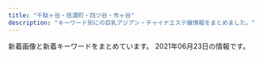 ```yaml
---
title: "千駄ヶ谷・信濃町・四ツ谷・市ヶ谷"
description: "キーワード別にの巨乳アジアン・チャイナエステ嬢情報をまとめました。"
---
```


新着画像と新着キーワードをまとめています。
2021年06月23日の情報です。

<DmmAffiliateIns />
<KeywordTable
  shops={
    [
    {
        "img_links": [],
        "station": "\u56db\u8c37\u4e09\u4e01\u76ee\u99c52\u756a\u51fa\u53e3",
        "url": "http://bimajo.ies.fun/",
        "keywords": {},
        "name": "\u7652\u3057\u306e\u5c4b"
    },
    {
        "img_links": [
            "http://l-rlx.com/s/images/pc.png",
            "http://l-rlx.com/images/index_01.jpg",
            "http://l-rlx.com/s/image/nav_cast.png",
            "http://l-rlx.com/s/images/t4.jpg",
            "http://l-rlx.com/s/uploads/03.jpg",
            "http://l-rlx.com/s/uploads/06.jpg",
            "http://l-rlx.com/girl/03.jpg",
            "http://l-rlx.com/s/images/okubokomachi.jpg",
            "http://l-rlx.com/girl/01.jpg",
            "http://l-rlx.com/images/rec.jpg",
            "http://l-rlx.com/s/image/nav_top.png",
            "http://l-rlx.com/images/index_16.jpg",
            "http://l-rlx.com/images/index_20.jpg",
            "http://l-rlx.com/s/images/slider/1.jpg",
            "http://l-rlx.com/s/uploads/010.jpg",
            "http://l-rlx.com/s/images/tel.png",
            "http://l-rlx.com/s/images/service_01.png",
            "http://l-rlx.com/girl/08.jpg",
            "http://l-rlx.com/s/uploads/04.jpg",
            "http://l-rlx.com/s/image/nav_manga.png",
            "http://l-rlx.com/s/images/t1.jpg",
            "http://l-rlx.com/images/02.jpg",
            "http://l-rlx.com/images/01.jpg",
            "http://l-rlx.com/s/images/service_07.png",
            "http://l-rlx.com/s/images/iphone.png",
            "http://l-rlx.com/images/03.jpg",
            "http://l-rlx.com/images/index_04.jpg",
            "http://l-rlx.com/s/uploads/07.jpg",
            "http://l-rlx.com/s/images/slider/next.png",
            "http://l-rlx.com/girl/00.jpg",
            "http://l-rlx.com/images/info_09.jpg",
            "http://l-rlx.com/s/image/nav_hotel.png",
            "http://l-rlx.com/s/images/t3.jpg",
            "http://l-rlx.com/s/images/t2.jpg",
            "http://l-rlx.com/s/uploads/01.jpg",
            "http://l-rlx.com/s/uploads/09.jpg",
            "http://l-rlx.com/s/images/slider/2.jpg",
            "http://l-rlx.com/images/index_02.jpg",
            "http://l-rlx.com/images/index_03.jpg",
            "http://l-rlx.com/girl/05.jpg",
            "http://l-rlx.com/images/info.jpg",
            "http://l-rlx.com/s/uploads/08.jpg",
            "http://l-rlx.com/s/uploads/02.jpg",
            "http://l-rlx.com/s/images/service_03.png",
            "http://l-rlx.com/girl/04.jpg",
            "http://l-rlx.com/images/index_21.jpg",
            "http://l-rlx.com/s/uploads/05.jpg",
            "http://l-rlx.com/images/rec_09.jpg",
            "http://l-rlx.com/images/index_07.jpg",
            "http://l-rlx.com/s/image/nav_topics.png",
            "http://l-rlx.com/images/staff_09.jpg",
            "http://l-rlx.com/images/index_17.jpg",
            "http://l-rlx.com/images/index_12.jpg",
            "http://l-rlx.com/s/images/top_2.jpg",
            "http://l-rlx.com/girl/02.jpg",
            "http://l-rlx.com/girl/09.jpg",
            "http://l-rlx.com/girl/07.jpg",
            "http://l-rlx.com/images/index_06.jpg",
            "http://l-rlx.com/images/sub_09.jpg",
            "http://l-rlx.com/s/images/slider/3.jpg",
            "http://l-rlx.com/s/image/nav_sys.png",
            "http://l-rlx.com/s/images/slider/prev.png",
            "http://l-rlx.com/images/index_14.jpg",
            "http://l-rlx.com/images/index_05.jpg"
        ],
        "station": "\u56db\u8c37\u4e09\u4e01\u76ee\u99c52\u756a\u53e3",
        "url": "http://l-rlx.com/",
        "name": "\u30aa\u30fc\u30ed\u30e9",
        "keywords": {
            "D": 6,
            "87": 4,
            "85": 4,
            "C": 17,
            "84": 2,
            "95": 2,
            "88": 2,
            "86": 4
        }
    },
    {
        "img_links": [
            "http://e-yotsuya.net/images/g4.jpg",
            "http://e-yotsuya.net/images/top.jpg",
            "http://e-yotsuya.net/images/baner2.jpg",
            "http://e-yotsuya.net/images/tite-staff.jpg",
            "http://e-yotsuya.net/images/top2.png",
            "http://e-yotsuya.net/images/room.jpg",
            "http://e-yotsuya.net/images/g6.jpg",
            "http://e-yotsuya.net/images/news-tit.png",
            "http://e-yotsuya.net/images/g8.jpg",
            "http://e-yotsuya.net/images/g1.jpg",
            "http://e-yotsuya.net/images/baner.jpg",
            "http://e-yotsuya.net/images/mobile.png",
            "http://e-yotsuya.net/images/news-tit1.jpg",
            "http://e-yotsuya.net/images/tite-staff1.jpg",
            "http://e-yotsuya.net/images/g7.jpg",
            "http://e-yotsuya.net/images/g3.jpg",
            "http://e-yotsuya.net/images/g5.jpg",
            "http://e-yotsuya.net/images/g2.jpg",
            "http://e-yotsuya.net/images/g9.jpg"
        ],
        "name": "\u30b9\u30de\u30a4\u30eb",
        "url": "http://e-yotsuya.net/",
        "keywords": {
            "C": 14
        },
        "station": "JR\u56db\u30c4\u8c37\u99c5\u8d64\u5742\u53e3"
    },
    {
        "keywords": {
            "C": 12
        },
        "url": "http://visirala.xyz/",
        "img_links": [
            "http://visirala.xyz/static/picture/ttl_staff.png",
            "http://visirala.xyz/static/picture/ttl_mobile.png",
            "http://visirala.xyz/uploads/210609/1-2106091K62S10.jpg",
            "http://visirala.xyz/uploads/210609/1-2106091K4592c.jpg",
            "http://visirala.xyz/static/picture/ttl_pickup.png",
            "http://visirala.xyz/static/picture/ttl_wnew.png",
            "http://visirala.xyz/uploads/210609/1-2106091K424191.jpg",
            "http://visirala.xyz/static/picture/ttl_girls.png",
            "http://visirala.xyz/uploads/210609/1-2106091K60Ba.jpg",
            "http://visirala.xyz/static/picture/campaign_ani.png",
            "http://visirala.xyz/static/picture/head.png",
            "http://visirala.xyz/uploads/210609/1-2106091K524457.jpg"
        ],
        "station": "\u56db\u8c37\u4e09\u4e01\u76ee\u99c52\u756a\u53e3",
        "name": "\u5922\u306e\u90e8\u5c4b"
    },
    {
        "name": "\u30c6\u30a3\u30e9\u30df\u30b9",
        "keywords": {
            "D": 19,
            "\u30bb\u30af\u30b7\u30fc": 2,
            "C": 29,
            "E": 3
        },
        "url": "https://juno-esthe.tokyo/",
        "img_links": [
            "https://juno-esthe.tokyo/wp-content/themes/este/img/2.jpg",
            "https://juno-esthe.tokyo/wp-content/uploads/2021/02/78621tiramisu.jpg",
            "https://juno-esthe.tokyo/wp-content/uploads/2021/04/87612tiramisu.jpg",
            "https://juno-esthe.tokyo/wp-content/themes/este/img/call.png",
            "https://juno-esthe.tokyo/wp-content/uploads/2021/03/4567tiramisu.jpg",
            "https://juno-esthe.tokyo/wp-content/uploads/2021/03/1tiramisu.jpg",
            "https://juno-esthe.tokyo/wp-content/themes/este/img/top-img03.png",
            "https://juno-esthe.tokyo/wp-content/themes/este/img/tel_header.png",
            "https://juno-esthe.tokyo/wp-content/themes/este/img/3.jpg",
            "https://juno-esthe.tokyo/wp-content/uploads/2021/06/8976514tiramisu.jpg",
            "https://juno-esthe.tokyo/wp-content/themes/este/img/top-img04.png",
            "https://juno-esthe.tokyo/wp-content/themes/este/img/1.jpg",
            "https://juno-esthe.tokyo/wp-content/uploads/2021/03/31tiramisu.jpg",
            "https://juno-esthe.tokyo/wp-content/uploads/2021/02/567tiramisu.jpg",
            "https://juno-esthe.tokyo/wp-content/themes/este/img/tel_footer.png",
            "https://juno-esthe.tokyo/wp-content/uploads/2021/02/8estrdyfugi.jpg",
            "https://juno-esthe.tokyo/wp-content/themes/este/img/top-img01.png",
            "https://juno-esthe.tokyo/wp-content/uploads/2021/02/3456utiramisu.jpg",
            "https://juno-esthe.tokyo/wp-content/uploads/2021/02/12345678tiramisu.jpg",
            "https://juno-esthe.tokyo/wp-content/uploads/2021/06/8976251tiramisu.jpg",
            "https://juno-esthe.tokyo/wp-content/themes/este/img/4.jpg",
            "https://juno-esthe.tokyo/wp-content/uploads/2021/02/3121tiramisu.jpg",
            "https://juno-esthe.tokyo/wp-content/uploads/2021/04/89762517tiramisu.jpg",
            "https://juno-esthe.tokyo/wp-content/uploads/2021/02/90876satiramisu.jpg",
            "https://juno-esthe.tokyo/wp-content/uploads/2021/02/876251tiramisu.jpg",
            "https://juno-esthe.tokyo/wp-content/themes/este/img/top-img05.png",
            "https://juno-esthe.tokyo/wp-content/uploads/2021/02/1tiramisu-1.jpg",
            "https://juno-esthe.tokyo/wp-content/themes/este/img/top-img02.png",
            "https://juno-esthe.tokyo/wp-content/uploads/2021/06/8765126789tiramisu.jpg"
        ],
        "station": "\u56db\u30c4\u8c37\u99c52\u756a\u53e3"
    },
    {
        "url": "http://1819-kizuna.work/",
        "station": "\u56db\u8c37\u4e09\u4e01\u76ee\u99c53\u756a\u51fa\u53e3",
        "name": "1819\uff5e\u7d46",
        "keywords": {
            "86": 2,
            "D": 5,
            "C": 12,
            "84": 2,
            "85": 4
        },
        "img_links": [
            "http://1819-kizuna.work/i/img/st30.jpg",
            "http://1819-kizuna.work/img/1F351.png",
            "http://1819-kizuna.work/i/img/s3.jpg",
            "http://1819-kizuna.work/i/img/s5.jpg",
            "http://1819-kizuna.work/img/st030.jpg",
            "http://1819-kizuna.work/img/s30.jpg",
            "http://1819-kizuna.work/i/img/s1.jpg",
            "http://1819-kizuna.work/i/img/r1.jpg",
            "http://1819-kizuna.work/i/img/r3.jpg",
            "http://1819-kizuna.work/i/img/st030.jpg",
            "http://1819-kizuna.work/i/img/s6.jpg",
            "http://1819-kizuna.work/img/st032.jpg",
            "http://1819-kizuna.work/i/img/s4.jpg",
            "http://1819-kizuna.work/img/mo.png",
            "http://1819-kizuna.work/img/fla.jpg",
            "http://1819-kizuna.work/img/1F60A.png",
            "http://1819-kizuna.work/img/st32.jpg",
            "http://1819-kizuna.work/i/img/st24.jpg",
            "http://1819-kizuna.work/i/img/st32.jpg",
            "http://1819-kizuna.work/img/1F339.png",
            "http://1819-kizuna.work/i/img/s2.jpg",
            "http://1819-kizuna.work/img/s33.jpg",
            "http://1819-kizuna.work/img/skr.png",
            "http://1819-kizuna.work/img/1F33C.png",
            "http://1819-kizuna.work/img/st25.jpg",
            "http://1819-kizuna.work/i/img/st032.jpg",
            "http://1819-kizuna.work/i/img/r2.jpg",
            "http://1819-kizuna.work/img/st24.jpg",
            "http://1819-kizuna.work/i/img/st024.jpg",
            "http://1819-kizuna.work/img/1F353.png",
            "http://1819-kizuna.work/img/s24.jpg",
            "http://1819-kizuna.work/i/img/st25.jpg",
            "http://1819-kizuna.work/i/img/r4.jpg",
            "http://1819-kizuna.work/img/s25.jpg",
            "http://1819-kizuna.work/img/s32.jpg",
            "http://1819-kizuna.work/img/st033.jpg",
            "http://1819-kizuna.work/img/st024.jpg",
            "http://1819-kizuna.work/img/jk.jpg",
            "http://1819-kizuna.work/img/st33.jpg",
            "http://1819-kizuna.work/img/1F431.png",
            "http://1819-kizuna.work/img/botton.jpg",
            "http://1819-kizuna.work/img/st30.jpg",
            "http://1819-kizuna.work/i/img/jk.jpg",
            "http://1819-kizuna.work/i/img/skr.png",
            "http://1819-kizuna.work/img/bottom.jpg",
            "http://1819-kizuna.work/i/img/st33.jpg",
            "http://1819-kizuna.work/i/img/st033.jpg"
        ]
    },
    {
        "url": "http://e-rosa.net/",
        "keywords": {},
        "img_links": [
            "http://e-rosa.net/images/rina0.jpg",
            "http://e-rosa.net/images/001.jpg",
            "http://e-rosa.net/images/nei_03.png",
            "http://e-rosa.net/images/news_top.jpg",
            "http://e-rosa.net/images/g1.jpg",
            "http://e-rosa.net/images/g13.jpg",
            "http://e-rosa.net/images/tite-magazine.png",
            "http://e-rosa.net/images/009.jpg",
            "http://e-rosa.net/images/002.jpg",
            "http://e-rosa.net/images/haruka.jpg",
            "http://e-rosa.net/images/misa1.jpg",
            "http://e-rosa.net/images/rimi.jpg",
            "http://e-rosa.net/images/mimi.jpg",
            "http://e-rosa.net/images/tite-link.png",
            "http://e-rosa.net/images/003.jpg",
            "http://e-rosa.net/images/news_bottom.jpg",
            "http://e-rosa.net/images/te2.jpg",
            "http://e-rosa.net/images/mio.jpg",
            "http://e-rosa.net/images/meyi2.jpg",
            "http://e-rosa.net/images/girl_top.png",
            "http://e-rosa.net/images/grande.jpg",
            "http://e-rosa.net/images/rina1.jpg",
            "http://e-rosa.net/images/rina2.jpg",
            "http://e-rosa.net/images/access3.jpg",
            "http://e-rosa.net/images/pagetop.png",
            "http://e-rosa.net/images/sejutu1.jpg",
            "http://e-rosa.net/images/tite-staff.png",
            "http://e-rosa.net/images/006.jpg",
            "http://e-rosa.net/images/aya2.jpg",
            "http://e-rosa.net/images/ddd.jpg",
            "http://e-rosa.net/images/right_bottom.png",
            "http://e-rosa.net/images/girlx_top.png",
            "http://e-rosa.net/images/sejutu6.jpg",
            "http://e-rosa.net/images/ayaka.jpg",
            "http://e-rosa.net/images/meyi1.jpg",
            "http://e-rosa.net/images/yuyu.jpg",
            "http://e-rosa.net/images/k1.jpg",
            "http://e-rosa.net/images/yuri.jpg",
            "http://e-rosa.net/images/nei_01.png",
            "http://e-rosa.net/images/risa.jpg",
            "http://e-rosa.net/images/te3.jpg",
            "http://e-rosa.net/images/yuyi.jpg",
            "http://e-rosa.net/images/gg1.png",
            "http://e-rosa.net/images/te1.jpg",
            "http://e-rosa.net/images/004.jpg",
            "http://e-rosa.net/images/yuna.jpg",
            "http://e-rosa.net/images/right_top.png",
            "http://e-rosa.net/images/ha.jpg",
            "http://e-rosa.net/images/005.jpg",
            "http://e-rosa.net/images/noimage.jpg",
            "http://e-rosa.net/images/girl_01.png",
            "http://e-rosa.net/images/sejutu5.jpg",
            "http://e-rosa.net/images/sejutu2.jpg",
            "http://e-rosa.net/images/girl_03.png",
            "http://e-rosa.net/images/aya1.jpg"
        ],
        "station": "\u56db\u8c37\u4e09\u4e01\u76ee\u99c52\u756a",
        "name": "ROSA"
    },
    {
        "url": "http://xn--vckg5a9gug.in.net/",
        "station": "\u9eb9\u753a\u99c51\u756a\u51fa\u53e3",
        "img_links": [
            "http://xn--vckg5a9gug.in.net/images/tit2.jpg",
            "http://xn--vckg5a9gug.in.net/images/fbf.jpg",
            "http://xn--vckg5a9gug.in.net/images/cg04.jpg",
            "http://xn--vckg5a9gug.in.net/images/sys.jpg",
            "http://xn--vckg5a9gug.in.net/link/menlog.jpg",
            "http://xn--vckg5a9gug.in.net/images/fbt.jpg",
            "http://xn--vckg5a9gug.in.net/images/fla.jpg",
            "http://xn--vckg5a9gug.in.net/images/no.png",
            "http://xn--vckg5a9gug.in.net/images/tit5.jpg",
            "http://xn--vckg5a9gug.in.net/images/tit3.jpg",
            "http://xn--vckg5a9gug.in.net/images/top.jpg",
            "http://xn--vckg5a9gug.in.net/images/cg02.jpg",
            "http://xn--vckg5a9gug.in.net/images/tit4.jpg",
            "http://xn--vckg5a9gug.in.net/images/cg01.jpg",
            "http://xn--vckg5a9gug.in.net/images/tit1.jpg",
            "http://xn--vckg5a9gug.in.net/images/cg03.jpg"
        ],
        "name": "Moon",
        "keywords": {
            "85": 1,
            "D": 4,
            "86": 3
        }
    },
    {
        "url": "http://aqua.jpn.cm/",
        "name": "\u5149\u540d",
        "station": "\u56db\u8c37\u4e09\u4e01\u76ee\u99c52\u756a\u51fa\u53e3",
        "img_links": [
            "http://aqua.jpn.cm/images/mobile.jpg",
            "http://aqua.jpn.cm/photos/sites/16/2019/02/2019020108033676.jpg",
            "http://aqua.jpn.cm/images/room2.jpg",
            "http://aqua.jpn.cm/images/3.jpg",
            "http://aqua.jpn.cm/images/line.jpg",
            "http://aqua.jpn.cm/images/top.png",
            "http://aqua.jpn.cm/photos/sites/16/2018/01/2018011007031899.jpg",
            "http://aqua.jpn.cm/photos/sites/16/2021/01/2021011401054262.jpg",
            "http://aqua.jpn.cm/photos/sites/16/2021/03/2021032308500056.jpg",
            "http://aqua.jpn.cm/photos/sites/16/2020/04/2020040301184076.jpg",
            "http://aqua.jpn.cm/photos/sites/16/2020/09/2020091507031094.jpg",
            "http://aqua.jpn.cm/images/2.jpg",
            "http://aqua.jpn.cm/images/1.jpg",
            "http://aqua.jpn.cm/photos/sites/16/2018/05/2018052105590585.jpg",
            "http://aqua.jpn.cm/images/room5.jpg",
            "http://aqua.jpn.cm/photos/sites/16/2020/10/2020100906522289.jpg",
            "http://aqua.jpn.cm/photos/sites/16/2020/03/2020030507254950.jpg",
            "http://aqua.jpn.cm/photos/sites/16/2021/03/2021032308500758.jpg",
            "http://aqua.jpn.cm/images/s_news.jpg",
            "http://aqua.jpn.cm/photos/sites/16/2019/03/2019031107062221.jpg",
            "http://aqua.jpn.cm/images/room1.jpg",
            "http://aqua.jpn.cm/photos/sites/16/2021/03/2021030106235633.jpg",
            "http://aqua.jpn.cm/photos/sites/16/2018/01/2018013112184869.jpg",
            "http://aqua.jpn.cm/images/s_staff.png",
            "http://aqua.jpn.cm/photos/sites/16/2020/12/2020120208263886.jpg",
            "http://aqua.jpn.cm/images/room3.jpg",
            "http://aqua.jpn.cm/photos/sites/16/2018/01/2018011007032034.jpg",
            "http://aqua.jpn.cm/photos/sites/16/2018/01/2018011007031662.jpg",
            "http://aqua.jpn.cm/images/room4.jpg",
            "http://aqua.jpn.cm/images/s_pick.png",
            "http://aqua.jpn.cm/photos/sites/16/2020/10/2020100508293240.jpg",
            "http://aqua.jpn.cm/photos/sites/16/2021/03/2021031006535594.jpg"
        ],
        "keywords": {
            "85": 108,
            "87": 18,
            "C": 54,
            "82": 18,
            "D": 252,
            "83": 18,
            "86": 126,
            "84": 18
        }
    },
    {
        "img_links": [
            "http://lakulaku.info/img/rina.jpg",
            "http://lakulaku.info/images/staff/mari.jpg",
            "http://lakulaku.info/images/newtit.png",
            "http://lakulaku.info/images/staff/ai.jpg",
            "http://lakulaku.info/img/5-5.jpg",
            "http://lakulaku.info/images/titestaff.png",
            "http://lakulaku.info/images/staff/5-1.jpg",
            "http://lakulaku.info/images/staff/sizuka.jpg",
            "http://lakulaku.info/swf/baner.jpg",
            "http://lakulaku.info/images/mobile.png",
            "http://lakulaku.info/images/staff/s06.jpg",
            "http://lakulaku.info/img/5-2.jpg",
            "http://lakulaku.info/images/staff/5-4.jpg",
            "http://lakulaku.info/images/staff/5-3.jpg",
            "http://lakulaku.info/images/top.jpg",
            "http://lakulaku.info/images/staff/nena.jpg",
            "http://lakulaku.info/images/staff/rina.jpg",
            "http://lakulaku.info/img/5-3.jpg",
            "http://lakulaku.info/img/5-4.jpg",
            "http://lakulaku.info/images/staff/5-5.jpg",
            "http://lakulaku.info/img/s06.jpg",
            "http://lakulaku.info/images/staff/ai-a.jpg",
            "http://lakulaku.info/images/staff/yumi.jpg",
            "http://lakulaku.info/images/staff/5-2.jpg",
            "http://lakulaku.info/images/staff/momo.jpg",
            "http://lakulaku.info/img/5-1.jpg"
        ],
        "url": "http://lakulaku.info/",
        "keywords": {},
        "name": "\u767e\u5408",
        "station": "\u56db\u8c37\u4e09\u4e01\u76ee\u99c52\u756a"
    }
]
}
/>
<DmmAffiliateScript />
